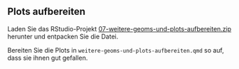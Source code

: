 ## Plots aufbereiten

Laden Sie das RStudio-Projekt [07-weitere-geoms-und-plots-aufbereiten.zip](07-weitere-geoms-und-plots-aufbereiten.zip) herunter und entpacken Sie die Datei. 

Bereiten Sie die Plots in `weitere-geoms-und-plots-aufbereiten.qmd` so auf, dass sie ihnen gut gefallen.